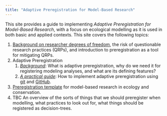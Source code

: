```yaml
---
title: "Adaptive Preregistration for Model-Based Research"
---
```


This site provides a guide to implementing *Adaptive Preregistration for Model-Based Research*, with a focus on ecological modelling as it is used in both basic and applied contexts.
This site covers the following topics:

1.  [Background on researcher degrees of freedom](RDF_QRP.qmd), the risk of questionable research practices (QRPs), and introduction to preregistration as a tool for mitigating QRPs.
2.  Adaptive Preregistration
    1.  [*Background*](adaptive_preregistration_background.qmd): What is adaptive preregistration, why do we need it for registering modeling analyses, and what are its defining features?
    2.  [*A practical guide*](adaptive_preregistration_implementation.qmd): How to implement adaptive preregistration using [git](https://git-scm.com) and [GitHub](www.github.com).
3.  [Preregistration template](preregistration_modelling.qmd) for model-based research in ecology and conservation.
4.  TBC An overview of the sorts of things that we should preregister when modelling, what practices to look out for, what things should be registered as decision-trees.
